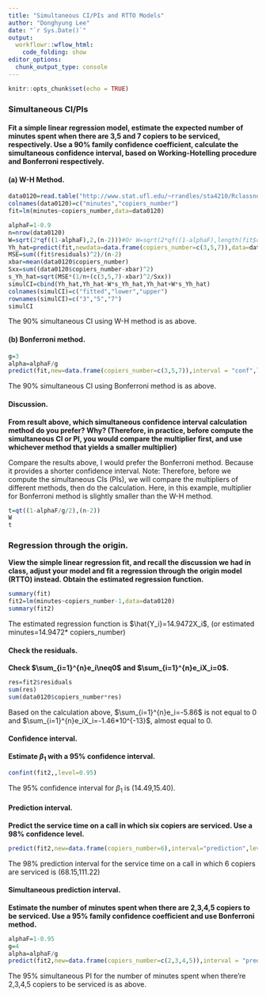 ```yaml
---
title: "Simultaneous CI/PIs and RTTO Models"
author: "Donghyung Lee"
date: "`r Sys.Date()`"
output: 
  workflowr::wflow_html:
    code_folding: show
editor_options:
  chunk_output_type: console
---
```


```r
knitr::opts_chunk$set(echo = TRUE)
```

### Simultaneous CI/PIs

#### **Fit a simple linear regression model, estimate the expected number of minutes spent when there are 3,5 and 7 copiers to be serviced, respectively. Use a 90\% family confidence coefficient, calculate the simultaneous confidence interval, based on Working-Hotelling procedure and Bonferroni respectively.**

#### (a) W-H Method.
```r
data0120=read.table("http://www.stat.ufl.edu/~rrandles/sta4210/Rclassnotes/data/textdatasets/KutnerData/Chapter%20%201%20Data%20Sets/CH01PR20.txt")
colnames(data0120)=c("minutes","copiers_number")
fit=lm(minutes~copiers_number,data=data0120)

alphaF=1-0.9
n=nrow(data0120)
W=sqrt(2*qf((1-alphaF),2,(n-2)))#Or W=sqrt(2*qf((1-alphaF),length(fit$coefficients),fit$df.residual))
Yh_hat=predict(fit,newdata=data.frame(copiers_number=c(3,5,7)),data=data0120)
MSE=sum((fit$residuals)^2)/(n-2)
xbar=mean(data0120$copiers_number)
Sxx=sum((data0120$copiers_number-xbar)^2)
s_Yh_hat=sqrt(MSE*(1/n+(c(3,5,7)-xbar)^2/Sxx))
simulCI=cbind(Yh_hat,Yh_hat-W*s_Yh_hat,Yh_hat+W*s_Yh_hat)
colnames(simulCI)=c("fitted","lower","upper")
rownames(simulCI)=c("3","5","7")
simulCI
```
The 90% simultaneous CI using W-H method is as above.

#### (b) Bonferroni method.
```r
g=3
alpha=alphaF/g
predict(fit,new=data.frame(copiers_number=c(3,5,7)),interval = "conf",level=1-alpha,data=data0120)
```
The 90% simultaneous CI using Bonferroni method is as above.


#### Discussion.
**From result above, which simultaneous confidence interval calculation method do you prefer? Why? (Therefore, in practice, before compute the simultaneous CI or PI, you would compare the multiplier first, and use whichever method that yields a smaller multiplier)**

Compare the results above, I would prefer the Bonferroni method. Because it provides a shorter confidence interval.
Note:
Therefore, before we compute the simultaneous CIs (PIs), we will compare the multipliers of different methods, then do the calculation. Here, in this example, multiplier for Bonferroni method is slightly smaller than the W-H method.
```r
t=qt((1-alphaF/g/2),(n-2))
W
t
```

### Regression through the origin.
**View the simple linear regression fit, and recall the discussion we had in class, adjust your model and fit a regression through the origin model (RTTO) instead. Obtain the estimated regression function.**
```r
summary(fit)
fit2=lm(minutes~copiers_number-1,data=data0120)
summary(fit2)
```
The estimated regression function is $\hat{Y_i}=14.9472X_i$, (or estimated minutes=14.9472* copiers_number)

#### Check the residuals.
**Check $\sum_{i=1}^{n}e_i\neq0$ and  $\sum_{i=1}^{n}e_iX_i=0$.**
```r
res=fit2$residuals
sum(res)
sum(data0120$copiers_number*res)
```
Based on the calculation above, $\sum_{i=1}^{n}e_i=-5.86$ is not equal to 0 and $\sum_{i=1}^{n}e_iX_i=-1.46*10^{-13}$, almost equal to 0.


#### Confidence interval.
**Estimate $\beta_1$ with a 95\% confidence interval.**
```r
confint(fit2,,level=0.95)
```
The 95% confidence interval for $\beta_1$ is (14.49,15.40).

#### Prediction interval.
**Predict the service time on a call in which six copiers are serviced. Use a 98\% confidence level.**
```r
predict(fit2,new=data.frame(copiers_number=6),interval="prediction",level=0.98,data=data0120)
```
The 98% prediction interval for the service time on a call in which 6 copiers are serviced is (68.15,111.22)

#### Simultaneous prediction interval.
**Estimate the number of minutes spent when there are 2,3,4,5 copiers to be serviced. Use a 95\% family confidence coefficient and use Bonferroni method. **
```r
alphaF=1-0.95
g=4
alpha=alphaF/g
predict(fit2,new=data.frame(copiers_number=c(2,3,4,5)),interval = "pred",level=1-alpha,data=data0120)
```

The 95% simultaneous PI for the number of minutes spent when there're 2,3,4,5 copiers to be serviced is as above.
